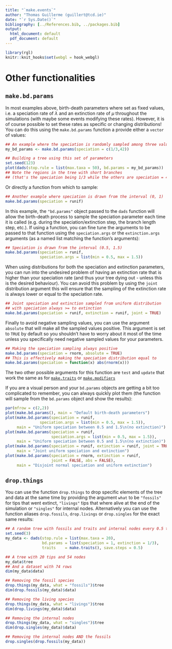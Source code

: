```yaml
---
title: "`make.events`"
author: "Thomas Guillerme (guillert@tcd.ie)"
date: "`r Sys.Date()`"
bibliography: [../References.bib, ../packages.bib]
output:
  html_document: default
  pdf_document: default
---
```



```r
library(rgl)
knitr::knit_hooks$set(webgl = hook_webgl)
```

# Other functionalities {#others}

## `make.bd.params` {#makebdparams}

In most examples above, birth-death parameters where set as fixed values, i.e. a speciation rate of $\lambda$ and an extinction rate of $\mu$ throughout the simulations (with maybe some events modifying these rates).
However, it is of course possible to set these rates as specific or changing distributions! 
You can do this using the `make.bd.params` function a provide either a `vector` of values: 

```r
## An example where the speciation is randomly sampled among three values
my_bd_params <- make.bd.params(speciation = c(1/3,42))

## Building a tree using this set of parameters
set.seed(123)
plot(dads(stop.rule = list(max.taxa = 50), bd.params = my_bd_params))
## Note the regions in the tree with short branches
## (that's the speciation being 1/3 while the others are speciation = 42) 
```

Or directly a function from which to sample:

```r
## Another example where speciation is drawn from the interval (0, 1)
make.bd.params(speciation = runif)
```

In this example, the `"bd.params"` object passed to the `dads` function will allow the birth-death process to sample the speciation parameter each time it is called (e.g. during the speciation/extinction step, the branch length step, etc.).
If using a function, you can fine tune the arguments to be passed to that function using the `speciation.args` or the `extinction.args` arguments (as a named list matching the function's arguments):

```r
## Speciation is drawn from the interval (0.5, 1.5)
make.bd.params(speciation = runif,
               speciation.args = list(min = 0.5, max = 1.5))
```

When using distributions for both the speciation and extinction parameters, you can run into the undesired problem of having an extinction rate that is higher than your speciation rate (and thus your tree dying out - unless this is the desired behaviour).
You can avoid this problem by using the `joint` distribution argument this will ensure that the sampling of the extinction rate is always lower or equal to the speciation rate.

```r
## Joint speciation and extinction sampled from uniform distribution 
## with speciation always >= to extinction
make.bd.params(speciation = runif, extinction = runif, joint = TRUE)
```

Finally to avoid negative sampling values, you can use the argument `absolute` that will make all the sampled values positive.
This argument is set to `TRUE` by default so you shouldn't have to worry about it most of the time unless you specifically need negative sampled values for your parameters.

```r
## Making the speciation sampling always positive
make.bd.params(speciation = rnorm, absolute = TRUE)
## This is effectively making the speciation distribution equal to
make.bd.params(speciation = function(x) abs(rnorm(x)))
```

The two other possible arguments for this function are `test` and `update` that work the same as for [`make.traits`](#maketraits) or [`make.modifiers`](#makemodifiers)

If you are a visual person and your `bd.params` objects are getting a bit too complicated to remember, you can always quickly plot them (the function will sample from the `bd.params` object and show the results):

```r
par(mfrow = c(2,2))
plot(make.bd.params(), main = "Default birth-death parameters")
plot(make.bd.params(speciation = runif,
               speciation.args = list(min = 0.5, max = 1.5)),
     main = "Uniform speciation between 0.5 and 1.5\n(no extinction)")
plot(make.bd.params(speciation = runif,
                    speciation.args = list(min = 0.5, max = 1.5)),
     main = "Uniform speciation between 0.5 and 1.5\n(no extinction)")
plot(make.bd.params(speciation = runif, extinction = runif, joint = TRUE),
     main = "Joint uniform speciation and extinction")
plot(make.bd.params(speciation = rnorm, extinction = runif,
                    joint = FALSE, abs = FALSE),
     main = "Disjoint normal speciation and uniform extinction")
```


## `drop.things`

You can use the function `drop.things` to drop specific elements of the tree and data at the same time by providing the argument `what` to be `"fossils"` for tips that went extinct, `"livings"` tips that where alive at the end of the simulation or `"singles"` for internal nodes.
Alternatively you can use the function aliases `drop.fossils`, `drop.livings` or `drop.singles` for the exact same results:

```r
## A random tree with fossils and traits and internal nodes every 0.5 times
set.seed(3)
my_data <- dads(stop.rule = list(max.taxa = 20),
                bd.params = list(speciation = 1, extinction = 1/3),
                traits    = make.traits(), save.steps = 0.5)

## A tree with 20 tips and 54 nodes
my_data$tree
## And a dataset with 74 rows
dim(my_data$data)

## Removing the fossil species
drop.things(my_data, what = "fossils")$tree
dim(drop.fossils(my_data)$data)

## Removing the living species
drop.things(my_data, what = "livings")$tree
dim(drop.livings(my_data)$data)

## Removing the internal nodes
drop.things(my_data, what = "singles")$tree
dim(drop.singles(my_data)$data)

## Removing the internal nodes AND the fossils
drop.singles(drop.fossils(my_data))
```